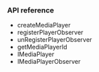 <PlatformWrapper platform="react-native">
        
### API reference

* <Link to = "{{global.API_REF_RN_ROOT}}/class_irtcengine.html#api_irtcengine_createmediaplayer">createMediaPlayer</Link>
* <Link to = "{{global.API_REF_RN_ROOT}}/class_imediaplayer.html#api_imediaplayer_registerplayersourceobserver">registerPlayerObserver</Link>
* <Link to = "{{global.API_REF_RN_ROOT}}/class_imediaplayer.html#api_imediaplayer_unregisterplayersourceobserver">unRegisterPlayerObserver</Link>
* <Link to = "{{global.API_REF_RN_ROOT}}/class_imediaplayer.html#api_imediaplayer_getmediaplayerid">getMediaPlayerId</Link>
* <Link to = "{{global.API_REF_RN_ROOT}}/class_imediaplayer.html">IMediaPlayer</Link>
* <Link to = "{{global.API_REF_RN_ROOT}}/class_imediaplayersourceobserver.html">IMediaPlayerObserver</Link>

</PlatformWrapper>
